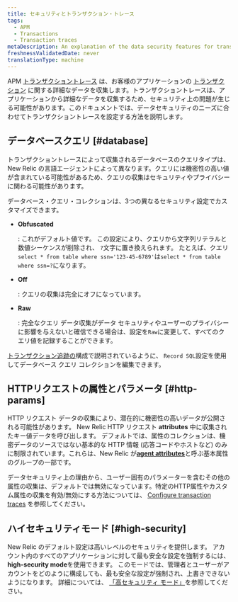 ```yaml
---
title: セキュリティとトランザクション・トレース
tags:
  - APM
  - Transactions
  - Transaction traces
metaDescription: An explanation of the data security features for transaction traces in APM.
freshnessValidatedDate: never
translationType: machine
---
```


APM [トランザクショントレース](/docs/apm/transactions/transaction-traces/transaction-traces) は、お客様のアプリケーションの [トランザクション](/docs/accounts-partnerships/education/getting-started-new-relic/glossary#transaction) に関する詳細なデータを収集します。トランザクショントレースは、アプリケーションから詳細なデータを収集するため、セキュリティ上の問題が生じる可能性があります。このドキュメントでは、データセキュリティのニーズに合わせてトランザクショントレースを設定する方法を説明します。

## データベースクエリ [#database]

トランザクショントレースによって収集されるデータベースのクエリタイプは、New Relic の言語エージェントによって異なります。クエリには機密性の高い値が含まれている可能性があるため、クエリの収集はセキュリティやプライバシーに関わる可能性があります。

データベース・クエリ・コレクションは、3つの異なるセキュリティ設定でカスタマイズできます。

* <DNT>**Obfuscated**</DNT>

  : これがデフォルト値です。 この設定により、クエリから文字列リテラルと数値シーケンスが削除され、 `?`文字に置き換えられます。 たとえば、クエリ`select * from table where ssn='123-45-6789'`は`select * from table where ssn=?`になります。

* <DNT>**Off**</DNT>

  : クエリの収集は完全にオフになっています。

* <DNT>**Raw**</DNT>

  : 完全なクエリ データ収集がデータ セキュリティやユーザーのプライバシーに影響を与えないと確信できる場合は、設定を`Raw`に変更して、すべてのクエリ値を記録することができます。

[トランザクション追跡の](/docs/apm/transactions/transaction-traces/configure-transaction-traces)構成で説明されているように、 `Record SQL`設定を使用してデータベース クエリ コレクションを編集できます。

## HTTPリクエストの属性とパラメータ [#http-params]

HTTP リクエスト データの収集により、潜在的に機密性の高いデータが公開される可能性があります。 New Relic HTTP リクエスト <DNT>**attributes**</DNT> 中に収集されたキー値データを呼び出します。 デフォルトでは、属性のコレクションは、機密データのソースではない基本的な HTTP 情報 (応答コードやホストなど) のみに制限されています。これらは、New Relic が[<DNT>**agent attributes**</DNT>](/docs/agents/manage-apm-agents/agent-data/agent-attributes)と呼ぶ基本属性のグループの一部です。

データセキュリティ上の理由から、ユーザー固有のパラメーターを含むその他の属性の収集は、デフォルトでは無効になっています。特定のHTTP属性やカスタム属性の収集を有効/無効にする方法については、 [Configure transaction traces](/docs/apm/transactions/transaction-traces/configure-transaction-traces#config-attributes) を参照してください。

## ハイセキュリティモード [#high-security]

New Relic のデフォルト設定は高いレベルのセキュリティを提供します。 アカウント内のすべてのアプリケーションに対して最も安全な設定を強制するには、 <DNT>**high-security mode**</DNT>を使用できます。 このモードでは、管理者とユーザーがアカウントをどのように構成しても、最も安全な設定が強制され、上書きできないようになります。 詳細については、 [「高セキュリティ モード」](/docs/agents/manage-apm-agents/configuration/high-security-mode)を参照してください。
